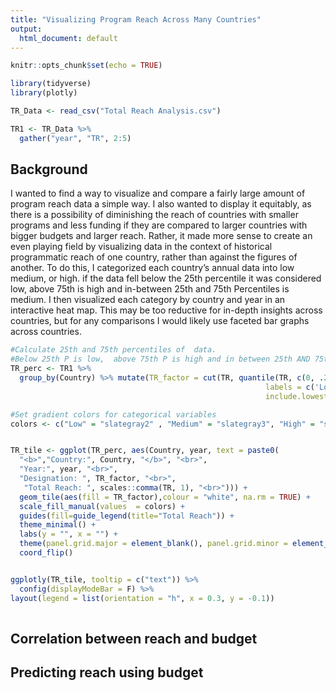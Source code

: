 ```yaml
---
title: "Visualizing Program Reach Across Many Countries"
output:
  html_document: default
---
```


```r
knitr::opts_chunk$set(echo = TRUE)
```


```r
library(tidyverse)
library(plotly)
```

```r

TR_Data <- read_csv("Total Reach Analysis.csv")

TR1 <- TR_Data %>%
  gather("year", "TR", 2:5)

```


## Background

I wanted to find a way to visualize and compare a fairly large amount of program reach data a simple way. I also wanted to display it equitably, as there is a possibility of diminishing the reach of countries with smaller programs and less funding if they are compared to larger countries with bigger budgets and larger reach. Rather, it made more sense to create an even playing field by visualizing data in the context of historical programmatic reach of one country, rather than against the figures of another. To do this, I categorized each country's annual data into low medium, or high. if the data fell below the 25th percentile it was considered low,  above 75th is high and in-between 25th and 75th Percentiles is medium. I then visualized each category by country and year in an interactive heat map. This may be too reductive for in-depth insights across countries, but for any comparisons I would likely use faceted bar graphs across countries. 

```r

#Calculate 25th and 75th percentiles of  data. 
#Below 25th P is low,  above 75th P is high and in between 25th AND 75th Percentiles is average. 
TR_perc <- TR1 %>% 
  group_by(Country) %>% mutate(TR_factor = cut(TR, quantile(TR, c(0, .25, .75, 1)), 
                                                         labels = c('Low', 'Medium', 'High'), 
                                                         include.lowest = TRUE))

#Set gradient colors for categorical variables
colors <- c("Low" = "slategray2" , "Medium" = "slategray3", "High" = "slategray4")


TR_tile <- ggplot(TR_perc, aes(Country, year, text = paste0(  
  "<b>","Country:", Country, "</b>", "<br>",
  "Year:", year, "<br>",
  "Designation: ", TR_factor, "<br>",
   "Total Reach: ", scales::comma(TR, 1), "<br>"))) + 
  geom_tile(aes(fill = TR_factor),colour = "white", na.rm = TRUE) +
  scale_fill_manual(values  = colors) +
  guides(fill=guide_legend(title="Total Reach")) +
  theme_minimal() + 
  labs(y = "", x = "") +
  theme(panel.grid.major = element_blank(), panel.grid.minor = element_blank()) +
  coord_flip()


ggplotly(TR_tile, tooltip = c("text")) %>%
  config(displayModeBar = F) %>%
layout(legend = list(orientation = "h", x = 0.3, y = -0.1))
  


```
## Correlation between reach and budget




## Predicting reach using budget 
